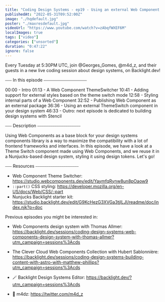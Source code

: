 ```yaml
---
title: "Coding Design Systems - ep19 - Using an external Web Component Theme Switch in your design system"
publishedAt: "2022-05-31T09:52:00Z"
image: "./hqdefault.jpg"
poster: "./maxresdefault.jpg"
videoUrl: "https://www.youtube.com/watch?v=zAbqfWXEF6M"
localImages: true
tags: ["video"]
categories: ["unsorted"]
duration: "0:47:22"
ignore: false
---
```

Every Tuesday at 5:30PM UTC, join @Georges_Gomes, @m4d_z, and their guests in a new live coding session about design systems, on Backlight.dev!

⎯⎯⎯ In this episode ⎯⎯⎯⎯⎯⎯⎯⎯⎯⎯⎯⎯⎯⎯⎯⎯⎯⎯⎯⎯

00:00 - Intro
01:13 - A Web Component ThemeSwitcher
10:41 - Adding support for external styles based on the theme switch mode
12:58 - Styling internal parts of a Web Component
32:52 - Publishing Web Component as an external package
36:36 - Using an external ThemeSwitch component in your design system
46:33 - Outro: next episode is dedicated to building design systems with Stencil

⎯⎯⎯ Description ⎯⎯⎯⎯⎯⎯⎯⎯⎯⎯⎯⎯⎯⎯⎯⎯⎯⎯⎯⎯

Using Web Components as a base block for your design systems components library is a way to maximize the compatibility with a lot of frontend frameworks and interfaces. In this episode, we have a look at a Theme Switch component made using Web Components, and we reuse it in a Nunjucks-based design system, styling it using design tokens. Let's go!

⎯⎯⎯ Resources ⎯⎯⎯⎯⎯⎯⎯⎯⎯⎯⎯⎯⎯⎯⎯⎯⎯⎯⎯⎯

- Web Component Theme Switcher: https://studio.webcomponents.dev/edit/YaymfqRynw8un8pOaow9
- `::part()` CSS styling: https://developer.mozilla.org/en-US/docs/Web/CSS/::part
- Nunjucks Backlight starter kit: https://studio.backlight.dev/edit/G9KcHezG3XVGa3tjILJI/readme/doc/index.njk?p=doc

Previous episodes you might be interested in:
- Web Components design system with Thomas Allmer: https://backlight.dev/sessions/coding-design-systems-web-components-design-system-with-thomas-allmer?utm_campaign=sessions%3Acds
- The Clever Cloud Web Components Collection with Hubert Sablonnière: https://backlight.dev/sessions/coding-design-systems-building-content-with-astro-with-matthew-phillips?utm_campaign=sessions%3Acds

- 🪄 Backlight Design Systems Editor: https://backlight.dev/?utm_campaign=sessions%3Acds
- 🐥 m4dz: https://twitter.com/m4d_z
